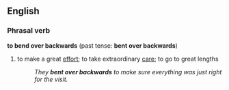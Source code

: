 ==English==
===Phrasal verb===
'''to bend over backwards''' (past tense: '''bent over backwards''')
#{{idiom}} to make a great [[effort]]; to take extraordinary [[care]]; to go to great lengths
#:''They '''bent over backwards''' to make sure everything was just right for the visit.''